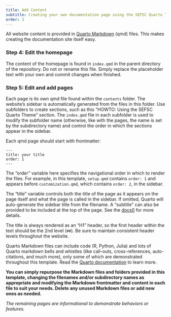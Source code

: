 ```yaml
---
title: Add Content
subtitle: Creating your own documentation page using the SEFSC Quarto Theme
order: 3
---
```


All website content is provided in [Quarto Markdown](https://quarto.org/docs/authoring/markdown-basics.html){target="_blank"} (qmd) files. This makes creating the documentation site itself easy.

### Step 4: Edit the homepage

The content of the homepage is found in `index.qmd` in the parent directory of the repository. Do not or rename this file. Simply replace the placeholder text with your own and commit changes when finished.

### Step 5: Edit and add pages

Each page is its own qmd file found within the `contents` folder. The website's sidebar is automatically generated from the files in this folder. Use subfolders to create sections, such as this "HOWTO: Using the SEFSC Quarto Theme" section. The `index.qmd` file in each subfolder is used to modify the subfolder name (otherwise, like with the pages, the name is set by the subdirectory name) and control the order in which the sections appear in the sidebar.

Each qmd page should start with frontmatter:
```
---
title: your title
order: 1
---
```

The "order" variable here specifies the navigational order in which to render the files. For example, in this template, `setup.qmd` contains `order: 1` and appears before `customization.qmd`, which contains `order: 2`, in the sidebar.

The "title" variable controls both the title of the page as it appears on the page itself and what the page is called in the sidebar. If omitted, Quarto will auto-generate the sidebar title from the filename. A "subtitle" can also be provided to be included at the top of the page. See the [docs0](https://quarto.org/docs/websites/){target="_blank"} for more details.

The title is always rendered as an "H1" header, so the first header within the text should be the 2nd level (`##`). Be sure to maintain consistent header levels throughout the website.

Quarto Markdown files can include code (R, Python, Julia) and lots of Quarto markdown bells and whistles (like call-outs, cross-references, auto-citations, and much more), only some of which are demonstrated throughout this template. Read the [Quarto documentation](https://quarto.org/docs/guide/) to learn more.

**You can simply repurpose the Markdown files and folders provided in this template, changing the filenames and/or subdirectory names as appropriate and modifying the Markdown frontmatter and content in each file to suit your needs. Delete any unused Markdown files or add new ones as needed.**

*The remaining pages are informational to demonstrate behaviors or features.*